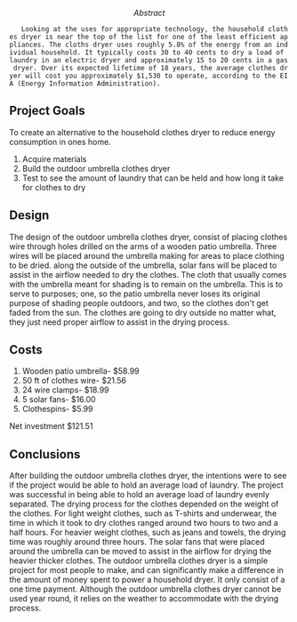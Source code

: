 <center>''Abstract''</center>
	Looking at the uses for appropriate technology, the household clothes dryer is near the top of the list for one of the least efficient appliances. The cloths dryer uses roughly 5.8% of the energy from an individual household. It typically costs 30 to 40 cents to dry a load of laundry in an electric dryer and approximately 15 to 20 cents in a gas dryer. Over its expected lifetime of 18 years, the average clothes dryer will cost you approximately $1,530 to operate, according to the EIA (Energy Information Administration). 

== Project Goals ==
To create an alternative to the household clothes dryer to reduce energy consumption in ones home.

# Acquire materials
# Build the outdoor umbrella clothes dryer
# Test to see the amount of laundry that can be held and how long it take for clothes to dry

== Design == 

The design of the outdoor umbrella clothes dryer, consist of placing clothes wire through holes drilled on the arms of a wooden patio umbrella. Three wires will be placed around the umbrella making for areas to place clothing to be dried. along the outside of the umbrella, solar fans will be placed to assist in the airflow needed to dry the clothes. The cloth that usually comes with the umbrella meant for shading is to remain on the umbrella. This is to serve to purposes; one, so the patio umbrella never loses its original purpose of shading people outdoors, and two, so the clothes don't get faded from the sun. The clothes are going to dry outside no matter what, they just need proper airflow to assist in the drying process.

== Costs ==
# Wooden patio umbrella- $58.99
# 50 ft of clothes wire- $21.56
# 24 wire clamps- $18.99
# 5 solar fans- $16.00
# Clothespins- $5.99
Net investment $121.51


== Conclusions ==
After building the outdoor umbrella clothes dryer, the intentions were to see if the project would be able to hold an average load of laundry. The project was successful in being able to hold an average load of laundry evenly separated. The drying process for the clothes depended on the weight of the clothes. For light weight clothes, such as T-shirts and underwear, the time in which it took to dry clothes ranged around two hours to two and a half hours. For heavier weight clothes, such as jeans and towels, the drying time was roughly around three hours. The solar fans that were placed around the umbrella can be moved to assist in the airflow for drying the heavier thicker clothes. The outdoor umbrella clothes dryer is a simple project for most people to make, and can significantly make a difference in the amount of money spent to power a household dryer. It only consist of a one time payment. Although the outdoor umbrella clothes dryer cannot be used year round, it relies on the weather to accommodate with the drying process.
